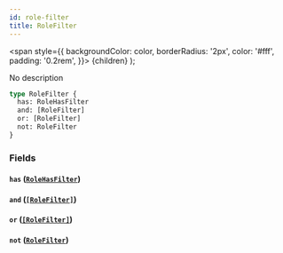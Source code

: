 ```yaml
---
id: role-filter
title: RoleFilter
---
```


<span
style={{
      backgroundColor: color,
      borderRadius: '2px',
      color: '#fff',
      padding: '0.2rem',
    }}>
{children}
</span>
);

No description

```graphql
type RoleFilter {
  has: RoleHasFilter
  and: [RoleFilter]
  or: [RoleFilter]
  not: RoleFilter
}
```

### Fields

#### `has` ([`RoleHasFilter`](/docs/schema/enums/role-has-filter))

#### `and` ([`[RoleFilter]`](/docs/schema/inputs/role-filter))

#### `or` ([`[RoleFilter]`](/docs/schema/inputs/role-filter))

#### `not` ([`RoleFilter`](/docs/schema/inputs/role-filter))
